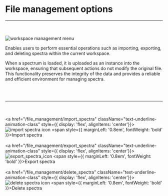 
# File management options

<hr></hr>
<br></br>
<Image src="/images/file_management_menu.png" alt="workspace management menu" width={783} height={55} />


Enables users to perform essential operations such as importing, exporting, and deleting spectra within the current workspace. 

When a spectrum is loaded, it is uploaded as an instance into the workspace, ensuring that subsequent actions do not modify the original file. This functionality preserves the integrity of the data and provides a reliable and efficient environment for managing spectra.

<br></br>
<hr></hr>

<br></br>
<a href="/file_management/import_spectra" className="text-underline-animation-class" style={{ display: 'flex', alignItems: 'center'}}>
  <Image src="/images/import_spectra_icon.svg" alt="import spectra icon" width={35} height={35} />
  <span style={{ marginLeft: '0.8em', fontWeight: 'bold' }}>Import spectra</span>
</a>
<br></br>
<a href="/file_management/export_spectra" className="text-underline-animation-class" style={{ display: 'flex', alignItems: 'center'}}>
  <Image src="/images/export_spectra_icon.svg" alt="export_spectra_icon" width={35} height={35} />
  <span style={{ marginLeft: '0.8em', fontWeight: 'bold' }}>Export spectra</span>
</a>
<br></br>
<a href="/file_management/delete_spectra" className="text-underline-animation-class" style={{ display: 'flex', alignItems: 'center'}}>
  <Image src="/images/delete_spectra_icon.svg" alt="delete spectra icon" width={35} height={35} />
  <span style={{ marginLeft: '0.8em', fontWeight: 'bold' }}>Delete spectra</span>
</a>
